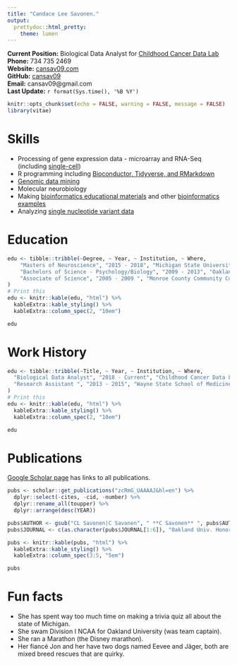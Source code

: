 ```yaml
---
title: "Candace Lee Savonen."
output:   
  prettydoc::html_pretty:
    theme: lumen
---
```


**Current Position:** Biological Data Analyst for [Childhood Cancer Data Lab](https://www.ccdatalab.org/)  
**Phone:** 734 735 2469  
**Website:** [cansav09.com](cansav09.com)  
**GitHub:** [cansav09](https://github.com/cansav09)  
**Email:** cansav09@gmail.com  
**Last Update:** `r format(Sys.time(), '%B %Y')`  

```r
knitr::opts_chunk$set(echo = FALSE, warning = FALSE, message = FALSE)
library(vitae)
```

# Skills

- Processing of gene expression data - microarray and RNA-Seq (including [single-cell](https://github.com/AlexsLemonade/scRNA-seq_sandbox))
- R programming including [Bioconductor, Tidyverse, and RMarkdown](https://github.com/AlexsLemonade/refinebio-examples)
- [Genomic data mining](https://github.com/cansav09/sample-code/blob/master/experiment_accession_retrieval.R)
- Molecular neurobiology
- Making [bioinformatics educational materials](https://github.com/AlexsLemonade/training-modules/tree/master/intro-to-R-tidyverse) and other [bioinformatics examples](https://github.com/AlexsLemonade/refinebio-examples)
- Analyzing [single nucleotide variant data](https://github.com/AlexsLemonade/OpenPBTA-analysis/tree/master/analyses/snv-callers)

# Education

```r
edu <- tibble::tribble(~Degree, ~ Year, ~ Institution, ~ Where,
    "Masters of Neuroscience", "2015 - 2018", "Michigan State University", "East Lansing, MI",
    "Bachelors of Science - Psychology/Biology", "2009 - 2013", "Oakland University", "Rochester Hills, MI",
    "Associate of Science", "2005 - 2009 ", "Monroe County Community College", "Monroe, MI"
)
# Print this
edu <- knitr::kable(edu, "html") %>% 
  kableExtra::kable_styling() %>% 
  kableExtra::column_spec(2, "10em")

edu
```

# Work History

```r
edu <- tibble::tribble(~Title, ~ Year, ~ Institution, ~ Where,
  "Biological Data Analyst", "2018 - Current", "Childhood Cancer Data Lab", "Philadelphia, PA",
  "Research Assistant ", "2013 - 2015", "Wayne State School of Medicine, Pharmacology", "Detroit, MI",
)
# Print this
edu <- knitr::kable(edu, "html") %>% 
  kableExtra::kable_styling() %>% 
  kableExtra::column_spec(2, "10em")

edu
```

# Publications

[Google Scholar page](https://scholar.google.com/citations?user=zcRmG_UAAAAJ&hl=en) has links to all publications.

```r
pubs <- scholar::get_publications("zcRmG_UAAAAJ&hl=en") %>%
  dplyr::select(-cites, -cid, -number) %>%
  dplyr::rename_all(toupper) %>% 
  dplyr::arrange(desc(YEAR))

pubs$AUTHOR <- gsub("CL Savonen|C Savonen", " **C Savonen** ", pubs$AUTHOR)
pubs$JOURNAL <- c(as.character(pubs$JOURNAL[1:6]), "Oakland Univ. Honors College Thesis")

pubs <- knitr::kable(pubs, "html") %>% 
  kableExtra::kable_styling() %>% 
  kableExtra::column_spec(3:5, "5em") 

pubs
```

# Fun facts
- She has spent way too much time on making a trivia quiz all about the state of Michigan.
- She swam Division I NCAA for Oakland University (was team captain).
- She ran a Marathon (the Disney marathon).
- Her fiancé Jon and her have two dogs named Eevee and Jäger, both are mixed breed rescues that are quirky.

